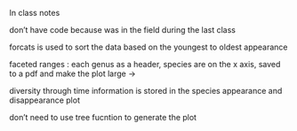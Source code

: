 In class notes

don't have code because was in the field during the last class

forcats is used to sort the data based on the youngest  to oldest appearance

faceted ranges : each genus as a header, species are on the x axis, saved to a pdf and make the plot large -> 

diversity through time information is stored in the species appearance and disappearance plot

don't need to use tree fucntion to generate the plot



```r


```

